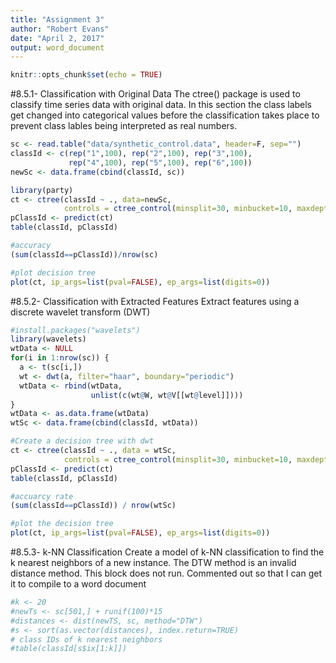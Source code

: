 ---
title: "Assignment 3"
author: "Robert Evans"
date: "April 2, 2017"
output: word_document
---

```{r setup, include=FALSE}
knitr::opts_chunk$set(echo = TRUE)
```

#8.5.1- Classification with Original Data
The ctree() package is used to classify time series data with original data. In this section the class labels get changed into categorical values before the classification takes place to prevent class lables being interpreted as real numbers.
```{r}
sc <- read.table("data/synthetic_control.data", header=F, sep="")
classId <- c(rep("1",100), rep("2",100), rep("3",100),
             rep("4",100), rep("5",100), rep("6",100))
newSc <- data.frame(cbind(classId, sc))

library(party)
ct <- ctree(classId ~ ., data=newSc,
            controls = ctree_control(minsplit=30, minbucket=10, maxdepth =5))
pClassId <- predict(ct)
table(classId, pClassId)

#accuracy
(sum(classId==pClassId))/nrow(sc)

#plot decision tree
plot(ct, ip_args=list(pval=FALSE), ep_args=list(digits=0))
```

#8.5.2- Classification with Extracted Features
Extract features using a discrete wavelet transform (DWT)
```{r}
#install.packages("wavelets")
library(wavelets)
wtData <- NULL
for(i in 1:nrow(sc)) {
  a <- t(sc[i,])
  wt <- dwt(a, filter="haar", boundary="periodic")
  wtData <- rbind(wtData,
                  unlist(c(wt@W, wt@V[[wt@level]])))
}
wtData <- as.data.frame(wtData)
wtSc <- data.frame(cbind(classId, wtData))

#Create a decision tree with dwt
ct <- ctree(classId ~ ., data = wtSc,
            controls = ctree_control(minsplit=30, minbucket=10, maxdepth=5))
pClassId <- predict(ct)
table(classId, pClassId)

#accuarcy rate
(sum(classId==pClassId)) / nrow(wtSc)

#plot the decision tree
plot(ct, ip_args=list(pval=FALSE), ep_args=list(digits=0))
```

#8.5.3- k-NN Classification
Create a model of k-NN classification to find the k nearest neighbors of a new instance. The DTW method is an invalid distance method. This block does not run. Commented out so that I can get it to compile to a word document
```{r}
#k <- 20
#newTs <- sc[501,] + runif(100)*15
#distances <- dist(newTS, sc, method="DTW")
#s <- sort(as.vector(distances), index.return=TRUE)
# class IDs of k nearest neighbors
#table(classId[s$ix[1:k]])
```

